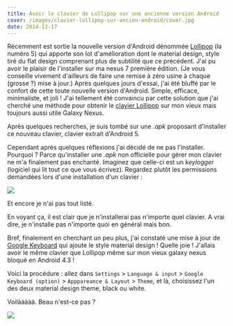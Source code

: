 ```yaml
---
title: Avoir le clavier de Lollipop sur une ancienne version Android
cover: /images/clavier-lollipop-sur-ancien-android/cover.jpg
date: 2014-12-17
---
```


Récemment est sortie la nouvelle version d'Android dénommée [Lollipop](http://www.android.com/versions/lollipop-5-0/) (la numéro 5) qui apporte son lot d'amélioration dont le material design, style tiré du flat design comprenant plus de subtilité que ce précédent. J'ai pu avoir le plaisir de l'installer sur ma nexus 7 première édition. (Je vous conseille vivement d'ailleurs de faire une remise à zéro usine à chaque (grosse ?) mise à jour.) Après quelques jours d'essai, j'ai été bluffé par le confort de cette toute nouvelle version d'Android. Simple, efficace, minimaliste, et joli ! J'ai tellement été convaincu par cette solution que j'ai cherché une méthode pour obtenir le [clavier Lollipop](https://play.google.com/store/apps/details?id=com.google.android.inputmethod.latin&hl=en) sur mon vieux mais toujours aussi utile Galaxy Nexus.

Après quelques recherches, je suis tombé sur une _.apk_ proposant d'installer ce nouveau clavier, clavier extrait d'Android 5.

Cependant après quelques réflexions j'ai décidé de ne pas l'installer. Pourquoi ? Parce qu'installer une _.apk_ non officielle pour gérer mon clavier ne m'a finalement pas enchanté.
Imaginez que celle-ci est un _keylogger_ (logiciel qui lit tout ce que vous écrivez). Regardez plutôt les permissions demandées lors d'une installation d'un clavier :

![](/images/clavier-lollipop-sur-ancien-android/permission.png)

Et encore je n'ai pas tout listé.

En voyant ça, il est clair que je n'installerai pas n'importe quel clavier. A vrai dire, je n'installe pas n'importe quoi en général mais bon.

Bref, finalement en cherchant un peu plus, j'ai constaté une mise à jour de [Google Keyboard](<(https://play.google.com/store/apps/details?id=com.google.android.inputmethod.latin&hl=en)>) qui ajoute le style material design ! Quelle joie ! J'allais avoir le même clavier que Lollipop même sur mon vieux galaxy nexus bloqué en Android 4.3 !

Voici la procédure : allez dans `Settings` > `Language & input` > `Google Keyboard (option)` > `Apppareance & Layout` > `Theme`, et là, choisissez l'un des deux material design theme, black ou white.

Voilààààà. Beau n'est-ce pas ?

![](/images/clavier-lollipop-sur-ancien-android/new-keyboard.png)
